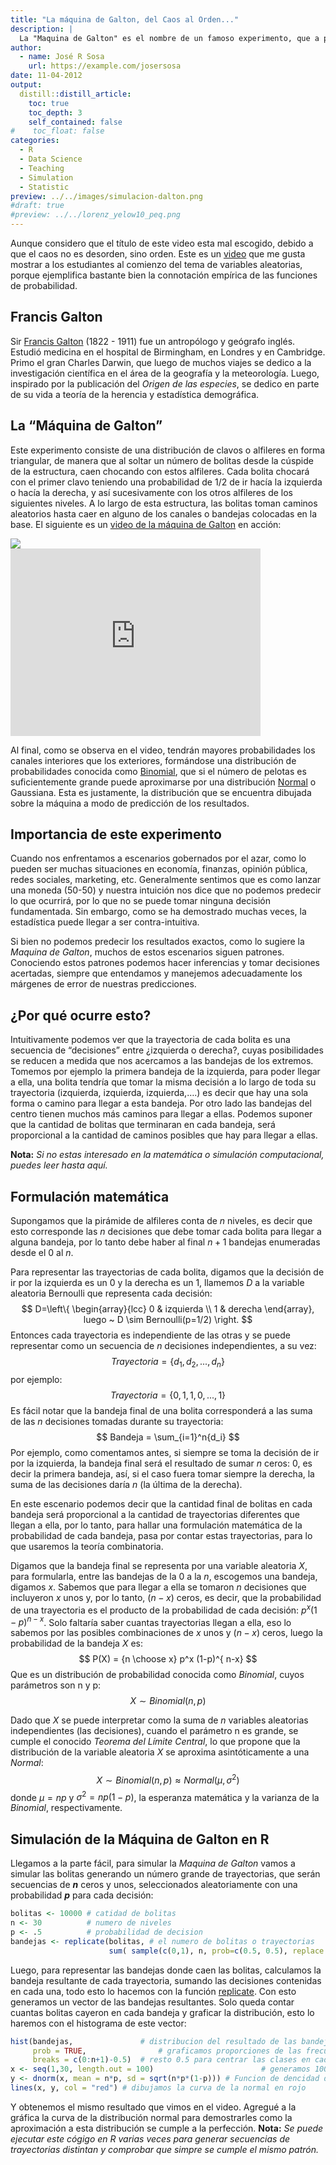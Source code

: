 ```yaml
---
title: "La máquina de Galton, del Caos al Orden..."
description: |
  La "Maquina de Galton" es el nombre de un famoso experimento, que a pesar de estar completamente gobernado por el azar, muestra claramente como se presenta siempre la misma tendencia o distribución de los resultados. 
author:
  - name: José R Sosa
    url: https://example.com/josersosa
date: 11-04-2012
output:
  distill::distill_article:
    toc: true
    toc_depth: 3
    self_contained: false
#    toc_float: false
categories:
  - R
  - Data Science
  - Teaching
  - Simulation
  - Statistic
preview: ../../images/simulacion-dalton.png
#draft: true
#preview: ../../lorenz_yelow10_peq.png
---
```



Aunque considero que el título de este video esta mal escogido, debido a que el caos no es desorden, sino orden. Este es un [video](http://www.youtube.com/watch?v=9xUBhhM4vbM) que me gusta mostrar a los estudiantes al comienzo del tema de variables aleatorias, porque ejemplifica bastante bien la connotación empírica de las funciones de probabilidad.

## Francis Galton

Sir [Francis Galton](http://es.wikipedia.org/wiki/Francis_Galton) (1822 - 1911) fue un antropólogo y geógrafo inglés. Estudió medicina en el hospital de Birmingham, en Londres y en Cambridge. Primo el gran Charles Darwin, que luego de muchos viajes se dedico a la investigación científica en el área de la geografía y la meteorología. Luego, inspirado por la publicación del *Origen de las especies*, se dedico en parte de su vida a teoría de la herencia y estadística demográfica.

## La "Máquina de Galton"




Este experimento consiste de una distribución de clavos o alfileres en forma triangular, de manera que al soltar un número de bolitas desde la cúspide de la estructura, caen chocando con estos alfileres. Cada bolita chocará con el primer clavo teniendo una probabilidad de 1/2 de ir hacía la izquierda o hacía la derecha, y así sucesivamente con los otros alfileres de los siguientes niveles. A lo largo de esta estructura, las bolitas toman caminos aleatorios hasta caer en alguno de los canales o bandejas colocadas en la base. El siguiente es un [video de la máquina de Galton](http://www.youtube.com/embed/9xUBhhM4vbM) en acción:

<aside>
<img src="../../images/glaton_machine.png" />
</aside>

<iframe src="http://www.youtube.com/embed/M8t48Vpvl48?rel=0&amp;fs=1&amp;wmode=transparent" width="400" height="300" frameborder="0" allowfullscreen title="JoomlaWorks AllVideos Player"></iframe>


Al final, como se observa en el video, tendrán mayores probabilidades los canales interiores que los exteriores, formándose una distribución de probabilidades conocida como [Binomial](http://es.wikipedia.org/wiki/Distribución_binomial), que si el número de pelotas es suficientemente grande puede aproximarse por una distribución [Normal](http://es.wikipedia.org/wiki/Distribución_normal) o Gaussiana. Esta es justamente, la distribución que se encuentra dibujada sobre la máquina a modo de predicción de los resultados.

## Importancia de este experimento

Cuando nos enfrentamos a escenarios gobernados por el azar, como lo pueden ser muchas situaciones en economía, finanzas, opinión pública, redes sociales, marketing, etc. Generalmente sentimos que es como lanzar una moneda (50-50) y nuestra intuición nos dice que no podemos predecir lo que ocurrirá, por lo que no se puede tomar ninguna decisión fundamentada. Sin embargo, como se ha demostrado muchas veces, la estadística puede llegar a ser contra-intuitiva. 

Si bien no podemos predecir los resultados exactos, como lo sugiere la *Maquina de Galton*, muchos de estos escenarios siguen patrones. Conociendo estos patrones podemos hacer inferencias y tomar decisiones acertadas,  siempre que entendamos y manejemos adecuadamente los márgenes de error de nuestras predicciones.

## ¿Por qué ocurre esto?

Intuitivamente podemos ver que la trayectoria de cada bolita es una secuencia de "decisiones" entre ¿izquierda o derecha?, cuyas posibilidades se reducen a medida que nos acercamos a las bandejas de los extremos.  Tomemos por ejemplo la primera bandeja de la izquierda, para poder llegar a ella, una bolita tendría que tomar la misma decisión a lo largo de toda su trayectoria (izquierda, izquierda, izquierda,....) es decir que hay una sola forma o camino para llegar a esta bandeja. Por otro lado las bandejas del centro tienen muchos más caminos para llegar a ellas. Podemos suponer que la cantidad de bolitas que terminaran en cada bandeja, será proporcional a la cantidad de caminos posibles que hay para llegar a ellas.

**Nota:** *Si no estas interesado en la matemática o simulación computacional, puedes leer hasta aquí.*

## Formulación matemática

Supongamos que la pirámide de alfileres conta de $n$ niveles, es decir que esto corresponde las $n$ decisiones que debe tomar cada bolita para llegar a alguna bandeja, por lo tanto debe haber al final $n+1$ bandejas enumeradas desde el $0$ al $n$. 

Para representar las trayectorias de cada bolita, digamos que la decisión de ir por la izquierda es un 0 y la derecha es un 1, llamemos $D$ a la variable aleatoria Bernoulli que representa cada decisión:
$$
D=\left\{ \begin{array}{lcc}
             0 &   izquierda
             \\ 1 &  derecha
             \end{array}, luego ~ D \sim Bernoulli(p=1/2) 
   \right.
$$
Entonces cada trayectoria es independiente de las otras y se puede representar como un secuencia de $n$ decisiones independientes, a su vez:
$$
Trayectoria =\left\{d_1, d_2,...,d_n\right\}
$$
por ejemplo:
$$
Trayectoria =\left\{0, 1, 1, 0,...,1\right\}
$$
Es fácil notar que la bandeja final de una bolita corresponderá a las suma de las $n$ decisiones tomadas durante su trayectoria:
$$
Bandeja = \sum_{i=1}^n{d_i}
$$
Por ejemplo, como comentamos antes, si siempre se toma la decisión de ir por la izquierda, la bandeja final será el resultado de sumar $n$ ceros: 0, es decir la primera bandeja, así, si el caso fuera tomar siempre la derecha, la suma de las decisiones daría $n$ (la última de la derecha).

En este escenario podemos decir que la cantidad final de bolitas en cada bandeja será proporcional a la cantidad de trayectorias diferentes que llegan a ella, por lo tanto, para hallar una formulación matemática de la probabilidad de cada bandeja, pasa por contar estas trayectorias, para lo que usaremos la teoría combinatoria. 

Digamos que la bandeja final se representa por una variable aleatoria  $X$, para formularla, entre las bandejas de la $0$ a la $n$, escogemos una bandeja, digamos $x$. Sabemos que para llegar a ella se tomaron $n$ decisiones que incluyeron $x$ unos y, por lo tanto, $(n-x)$ ceros, es decir, que la probabilidad de una trayectoria es el producto de la probabilidad de cada decisión: $p^x (1-p)^{n-x}$. Solo faltaría saber cuantas trayectorias llegan a ella, eso lo sabemos por las posibles combinaciones de $x$ unos y $(n-x)$ ceros, luego la probabilidad de la bandeja $X$ es: 
$$
P(X)   = {n \choose x} p^x (1-p)^{ n-x}
$$
Que es un distribución de probabilidad conocida como *Binomial*, cuyos parámetros son n y p:
$$
X \sim Binomial(n, p)
$$

Dado que $X$ se puede interpretar como la suma de *n* variables aleatorias independientes (las decisiones), cuando el parámetro n es grande, se cumple el conocido *Teorema del Límite Central*, lo que propone que la distribución de la variable aleatoria $X$ se aproxima asintóticamente a una *Normal*:
$$
X \sim Binomial(n, p) \approx Normal(\mu, \sigma^2)
$$
donde $\mu=np$ y $\sigma^2=np(1-p)$, la esperanza matemática y la varianza de la *Binomial*, respectivamente.

## Simulación de la Máquina de Galton en R

Llegamos a la parte fácil, para simular la *Maquina de Galton* vamos a simular las bolitas generando un número grande de trayectorias, que serán secuencias de ***n*** ceros y unos, seleccionados aleatoriamente con una probabilidad ***p*** para cada decisión:

```r
bolitas <- 10000 # catidad de bolitas
n <- 30          # numero de niveles
p <- .5          # probabilidad de decision
bandejas <- replicate(bolitas, # el numero de bolitas o trayectorias
                      sum( sample(c(0,1), n, prob=c(0.5, 0.5), replace = TRUE) )) # suma sobre cada trayectoria
```

Luego, para representar las bandejas donde caen las bolitas, calculamos la bandeja resultante de cada trayectoria, sumando las decisiones contenidas en cada una, todo esto lo hacemos con la función [replicate](https://web.stanford.edu/class/bios221/labs/simulation/Lab_3_simulation.html). Con esto generamos un vector de las bandejas resultantes. Solo queda contar cuantas bolitas cayeron en cada bandeja y graficar la distribución, esto lo haremos con el histograma de este vector:

```r
hist(bandejas,               # distribucion del resultado de las bandejas
     prob = TRUE, 			     # graficamos proporciones de las frecuencias
     breaks = c(0:n+1)-0.5)  # resto 0.5 para centrar las clases en cada bandeja
x <- seq(1,30, length.out = 100)				        # generamos 100 puntos en el rango
y <- dnorm(x, mean = n*p, sd = sqrt(n*p*(1-p))) # Funcion de dencidad de la normal 
lines(x, y, col = "red") # dibujamos la curva de la normal en rojo
```

Y obtenemos el mismo resultado que vimos en el video. Agregué a la gráfica la curva de la distribución normal para demostrarles como la aproximación a esta distribución se cumple a la perfección.
**Nota:** *Se puede ejecutar este cógigo en R varias veces para generar secuencias de trayectorias distintan y comprobar que simpre se cumple el mismo patrón.*

